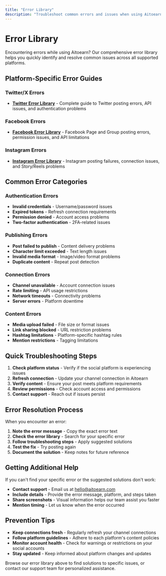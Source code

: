 ```yaml
---
title: "Error Library"
description: "Troubleshoot common errors and issues when using Aitoearn with different social media platforms"
---
```


<UpdatedAt />


# Error Library

Encountering errors while using Aitoearn? Our comprehensive error library helps you quickly identify and resolve common issues across all supported platforms.

## Platform-Specific Error Guides

### Twitter/X Errors
- **[Twitter Error Library](error-library/579-twitter-error-library)** - Complete guide to Twitter posting errors, API issues, and authentication problems

### Facebook Errors  
- **[Facebook Error Library](error-library/580-facebook-error-library)** - Facebook Page and Group posting errors, permission issues, and API limitations

### Instagram Errors
- **[Instagram Error Library](error-library/581-instagram-error-library)** - Instagram posting failures, connection issues, and Story/Reels problems

## Common Error Categories

### Authentication Errors
- **Invalid credentials** - Username/password issues
- **Expired tokens** - Refresh connection requirements
- **Permission denied** - Account access problems
- **Two-factor authentication** - 2FA-related issues

### Publishing Errors
- **Post failed to publish** - Content delivery problems
- **Character limit exceeded** - Text length issues
- **Invalid media format** - Image/video format problems
- **Duplicate content** - Repeat post detection

### Connection Errors
- **Channel unavailable** - Account connection issues
- **Rate limiting** - API usage restrictions
- **Network timeouts** - Connectivity problems
- **Server errors** - Platform downtime

### Content Errors
- **Media upload failed** - File size or format issues
- **Link sharing blocked** - URL restriction problems
- **Hashtag limitations** - Platform-specific hashtag rules
- **Mention restrictions** - Tagging limitations

## Quick Troubleshooting Steps

1. **Check platform status** - Verify if the social platform is experiencing issues
2. **Refresh connection** - Update your channel connection in Aitoearn
3. **Verify content** - Ensure your post meets platform requirements
4. **Review permissions** - Check account access and permissions
5. **Contact support** - Reach out if issues persist

## Error Resolution Process

When you encounter an error:

1. **Note the error message** - Copy the exact error text
2. **Check the error library** - Search for your specific error
3. **Follow troubleshooting steps** - Apply suggested solutions
4. **Test the fix** - Try posting again
5. **Document the solution** - Keep notes for future reference

## Getting Additional Help

If you can't find your specific error or the suggested solutions don't work:

- **Contact support** - Email us at [hello@aitoearn.com](mailto:hello@aitoearn.com)
- **Include details** - Provide the error message, platform, and steps taken
- **Share screenshots** - Visual information helps our team assist you faster
- **Mention timing** - Let us know when the error occurred

## Prevention Tips

- **Keep connections fresh** - Regularly refresh your channel connections
- **Follow platform guidelines** - Adhere to each platform's content policies
- **Monitor account health** - Check for warnings or restrictions on your social accounts
- **Stay updated** - Keep informed about platform changes and updates

Browse our error library above to find solutions to specific issues, or contact our support team for personalized assistance.
